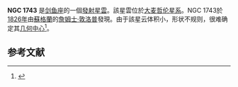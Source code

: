 {{NGCInfoBox|NGCID=NGC 1743|發現者=詹姆士·丹露帕|發現日期=1826年8月3日|其他編號=ESO 56-EN21|曆元=J2000.0|赤經=4時54分3.2秒
|赤緯=-69°11'57"|星座=剑鱼座|星體=發射星雲|星等=|表面亮度=|藍等=}}

'''NGC 1743''' 是[[剑鱼座|剑鱼座]]的一個[[發射星雲|發射星雲]]。該星雲位於[[大麦哲伦星系|大麦哲伦星系]]。NGC 1743於[[1826年|1826年]]由[[蘇格蘭|蘇格蘭]]的[[詹姆士·敦洛普|詹姆士·敦洛普]]發現。由于該星云体积小，形状不规则，很难确定其[[几何中心|几何中心]]<ref>{{cite web|url=https://ui.adsabs.harvard.edu/link_gateway/1984A%26AS...57..155L/ADS_PDF|title=Spectrophotometric observations of some southern planetary nebulae.}}</ref>。

==参考文献==
{{reflist}}

{{NGCReference|1743}}
{{Catalogs|NGC=1743}}